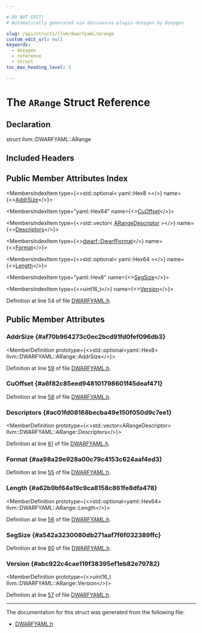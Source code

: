 ```yaml
---

# DO NOT EDIT!
# Automatically generated via docusaurus-plugin-doxygen by Doxygen.

slug: /api/structs/llvm/dwarfyaml/arange
custom_edit_url: null
keywords:
  - doxygen
  - reference
  - struct
toc_max_heading_level: 3

---
```





# The `ARange` Struct Reference

<DoxygenPage pluginConfig={pluginConfig}>



## Declaration

<CodeBlock>struct llvm::DWARFYAML::ARange</CodeBlock>

## Included Headers

<IncludesList>
<IncludesListItem
  filePath="llvm/ObjectYAML/DWARFYAML.h"
  permalink="/docs/api/files/include/include/llvm/include/llvm/objectyaml/dwarfyaml-h"
  isLocal="true" />
</IncludesList>

## Public Member Attributes Index

<MembersIndex>

<MembersIndexItem
  type={<>std::optional&lt; yaml::Hex8 &gt;</>}
  name={<><a href="#af70b964273c0ec2bcd91fd0fef096db3">AddrSize</a></>}>
</MembersIndexItem>

<MembersIndexItem
  type="yaml::Hex64"
  name={<><a href="#a6f82c85eed948101798601f45deaf471">CuOffset</a></>}>
</MembersIndexItem>

<MembersIndexItem
  type={<>std::vector&lt; <a href="/docs/api/structs/llvm/dwarfyaml/arangedescriptor">ARangeDescriptor</a> &gt;</>}
  name={<><a href="#ac01fd08168becba49e150f050d9c7ee1">Descriptors</a></>}>
</MembersIndexItem>

<MembersIndexItem
  type={<><a href="/docs/api/namespaces/llvm/dwarf/#a79a43a947d26afb3f2a388f2f7a3a8c8">dwarf::DwarfFormat</a></>}
  name={<><a href="#aa98a29e928a00c79c4153c624aaf4ed3">Format</a></>}>
</MembersIndexItem>

<MembersIndexItem
  type={<>std::optional&lt; yaml::Hex64 &gt;</>}
  name={<><a href="#a62b9bf64a19c9ca8158c861fe8dfa478">Length</a></>}>
</MembersIndexItem>

<MembersIndexItem
  type="yaml::Hex8"
  name={<><a href="#a542a3230080db271aaf7f6f032389ffc">SegSize</a></>}>
</MembersIndexItem>

<MembersIndexItem
  type={<>uint16&#95;t</>}
  name={<><a href="#abc922c4cae119f38395ef1eb82e79782">Version</a></>}>
</MembersIndexItem>

</MembersIndex>


Definition at line 54 of file <a href="/docs/api/files/include/include/llvm/include/llvm/objectyaml/dwarfyaml-h">DWARFYAML.h</a>.

<SectionDefinition>

## Public Member Attributes

### AddrSize {#af70b964273c0ec2bcd91fd0fef096db3}

<MemberDefinition
  prototype={<>std::optional&lt;yaml::Hex8&gt; llvm::DWARFYAML::ARange::AddrSize</>}>

Definition at line <a href="/docs/api/files/include/include/llvm/include/llvm/objectyaml/dwarfyaml-h/#l00059">59</a> of file <a href="/docs/api/files/include/include/llvm/include/llvm/objectyaml/dwarfyaml-h">DWARFYAML.h</a>.
</MemberDefinition>

### CuOffset {#a6f82c85eed948101798601f45deaf471}

<MemberDefinition
  prototype="yaml::Hex64 llvm::DWARFYAML::ARange::CuOffset">

Definition at line <a href="/docs/api/files/include/include/llvm/include/llvm/objectyaml/dwarfyaml-h/#l00058">58</a> of file <a href="/docs/api/files/include/include/llvm/include/llvm/objectyaml/dwarfyaml-h">DWARFYAML.h</a>.
</MemberDefinition>

### Descriptors {#ac01fd08168becba49e150f050d9c7ee1}

<MemberDefinition
  prototype={<>std::vector&lt;ARangeDescriptor&gt; llvm::DWARFYAML::ARange::Descriptors</>}>

Definition at line <a href="/docs/api/files/include/include/llvm/include/llvm/objectyaml/dwarfyaml-h/#l00061">61</a> of file <a href="/docs/api/files/include/include/llvm/include/llvm/objectyaml/dwarfyaml-h">DWARFYAML.h</a>.
</MemberDefinition>

### Format {#aa98a29e928a00c79c4153c624aaf4ed3}

<MemberDefinition
  prototype="dwarf::DwarfFormat llvm::DWARFYAML::ARange::Format">

Definition at line <a href="/docs/api/files/include/include/llvm/include/llvm/objectyaml/dwarfyaml-h/#l00055">55</a> of file <a href="/docs/api/files/include/include/llvm/include/llvm/objectyaml/dwarfyaml-h">DWARFYAML.h</a>.
</MemberDefinition>

### Length {#a62b9bf64a19c9ca8158c861fe8dfa478}

<MemberDefinition
  prototype={<>std::optional&lt;yaml::Hex64&gt; llvm::DWARFYAML::ARange::Length</>}>

Definition at line <a href="/docs/api/files/include/include/llvm/include/llvm/objectyaml/dwarfyaml-h/#l00056">56</a> of file <a href="/docs/api/files/include/include/llvm/include/llvm/objectyaml/dwarfyaml-h">DWARFYAML.h</a>.
</MemberDefinition>

### SegSize {#a542a3230080db271aaf7f6f032389ffc}

<MemberDefinition
  prototype="yaml::Hex8 llvm::DWARFYAML::ARange::SegSize">

Definition at line <a href="/docs/api/files/include/include/llvm/include/llvm/objectyaml/dwarfyaml-h/#l00060">60</a> of file <a href="/docs/api/files/include/include/llvm/include/llvm/objectyaml/dwarfyaml-h">DWARFYAML.h</a>.
</MemberDefinition>

### Version {#abc922c4cae119f38395ef1eb82e79782}

<MemberDefinition
  prototype={<>uint16&#95;t llvm::DWARFYAML::ARange::Version</>}>

Definition at line <a href="/docs/api/files/include/include/llvm/include/llvm/objectyaml/dwarfyaml-h/#l00057">57</a> of file <a href="/docs/api/files/include/include/llvm/include/llvm/objectyaml/dwarfyaml-h">DWARFYAML.h</a>.
</MemberDefinition>

</SectionDefinition>

<hr/>

The documentation for this struct was generated from the following file:

<ul>
<li><a href="/docs/api/files/include/include/llvm/include/llvm/objectyaml/dwarfyaml-h">DWARFYAML.h</a></li>
</ul>

</DoxygenPage>
